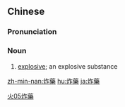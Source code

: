 {{also|炸药}}
==Chinese==
{{zh-forms|s=炸药}}

===Pronunciation===
{{zh-pron
|m=zhàyào
|c=zaa3 joek6
|mn=qz,tw,xm:chà-io̍h/zz:chèe-io̍h
|cat=n
}}

===Noun===
{{zh-noun}}

# [[explosive]]; an explosive substance

[[Category:Advanced Mandarin|火05炸藥]]

[[zh-min-nan:炸藥]]
[[hu:炸藥]]
[[ja:炸藥]]